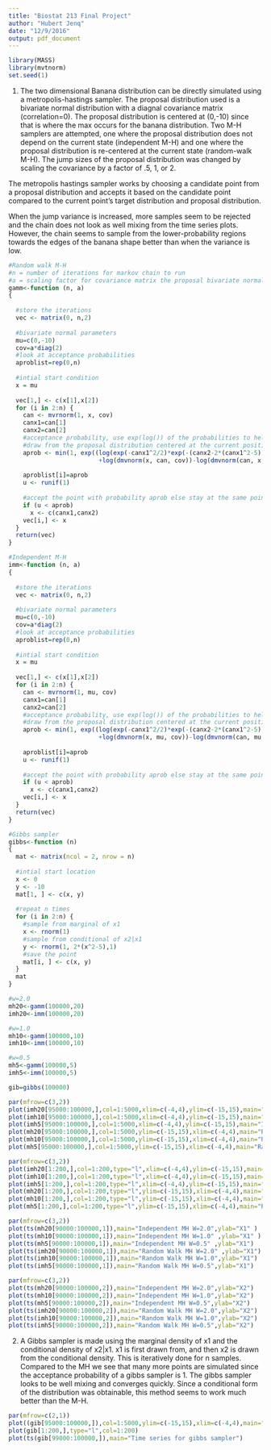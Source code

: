 ```yaml
---
title: "Biostat 213 Final Project"
author: "Hubert Jenq"
date: "12/9/2016"
output: pdf_document
---
```

```r
library(MASS)
library(mvtnorm)
set.seed(1)
```

1. 
The two dimensional Banana distribution can be directly simulated using a metropolis-hastings sampler. The proposal distribution used is a bivariate normal distribution with a diagnal covariance matrix (correlation=0). The proposal distribution is centered at (0,-10) since that is where the max occurs for the banana distribution. Two M-H samplers are attempted, one where the proposal distribution does not depend on the current state (independent M-H) and one where the proposal distribution is re-centered at the current state (random-walk M-H). The jump sizes of the proposal distribution was changed by scaling the covariance by a  factor of .5, 1, or 2.

The metropolis hastings sampler works by choosing a candidate point from a proposal distribution and accepts it based on the candidate point compared to the current point's target distribution and proposal distribution.

When the jump variance is increased, more samples seem to be rejected and the chain does not look as well mixing from the time series plots. However, the chain seems to sample from the lower-probability regions towards the edges of the banana shape better than when the variance is low.

```r
#Random walk M-H
#n = number of iterations for markov chain to run
#a = scaling factor for covariance matrix the proposal bivariate normal distribution
gamm<-function (n, a) 
{
  
  #store the iterations
  vec <- matrix(0, n,2)
  
  #bivariate normal parameters
  mu=c(0,-10)
  cov=a*diag(2)
  #look at acceptance probabilities
  aproblist=rep(0,n)
  
  #intial start condition
  x = mu
  
  vec[1,] <- c(x[1],x[2])
  for (i in 2:n) {
    can <- mvrnorm(1, x, cov)
    canx1=can[1]
    canx2=can[2]
    #acceptance probability, use exp(log()) of the probabilities to help with rounding errors.
    #draw from the proposal distribution centered at the current position x of the chain.
    aprob <- min(1, exp((log(exp(-canx1^2/2)*exp(-(canx2-2*(canx1^2-5))^2/2))-log(exp(-x[1]^2/2)*exp(-(x[2]-2*(x[1]^2-5))^2/2))
                         +log(dmvnorm(x, can, cov))-log(dmvnorm(can, x, cov)))))
    
    aproblist[i]=aprob
    u <- runif(1)
    
    #accept the point with probability aprob else stay at the same point
    if (u < aprob) 
      x <- c(canx1,canx2)
    vec[i,] <- x
  }
  return(vec)
}

#Independent M-H
imm<-function (n, a) 
{
  
  #store the iterations
  vec <- matrix(0, n,2)
  
  #bivariate normal parameters
  mu=c(0,-10)
  cov=a*diag(2)
  #look at acceptance probabilities
  aproblist=rep(0,n)
  
  #intial start condition
  x = mu
  
  vec[1,] <- c(x[1],x[2])
  for (i in 2:n) {
    can <- mvrnorm(1, mu, cov)
    canx1=can[1]
    canx2=can[2]
    #acceptance probability, use exp(log()) of the probabilities to help with rounding errors.
    #draw from the proposal distribution centered at the current position x of the chain.
    aprob <- min(1, exp((log(exp(-canx1^2/2)*exp(-(canx2-2*(canx1^2-5))^2/2))-log(exp(-x[1]^2/2)*exp(-(x[2]-2*(x[1]^2-5))^2/2))
                         +log(dmvnorm(x, mu, cov))-log(dmvnorm(can, mu, cov)))))
    
    aproblist[i]=aprob
    u <- runif(1)
    
    #accept the point with probability aprob else stay at the same point
    if (u < aprob) 
      x <- c(canx1,canx2)
    vec[i,] <- x
  }
  return(vec)
}

#Gibbs sampler
gibbs<-function (n) 
{
  mat <- matrix(ncol = 2, nrow = n)
  
  #intial start location
  x <- 0
  y <- -10
  mat[1, ] <- c(x, y)
  
  #repeat n times
  for (i in 2:n) {
    #sample from marginal of x1
    x <- rnorm(1)
    #sample from conditional of x2|x1
    y <- rnorm(1, 2*(x^2-5),1)
    #save the point
    mat[i, ] <- c(x, y)
  }
  mat
}

```


```r
#w=2.0
mh20<-gamm(100000,20)
imh20<-imm(100000,20)

#w=1.0
mh10<-gamm(100000,10)
imh10<-imm(100000,10)

#w=0.5
mh5<-gamm(100000,5)
imh5<-imm(100000,5)

gib=gibbs(100000)

par(mfrow=c(3,2))
plot(imh20[95000:100000,],col=1:5000,xlim=c(-4,4),ylim=c(-15,15),main="Independent MH W=2.0")
plot(imh10[95000:100000,],col=1:5000,xlim=c(-4,4),ylim=c(-15,15),main="Independent MH W=1.0")
plot(imh5[95000:100000,],col=1:5000,xlim=c(-4,4),ylim=c(-15,15),main="Independent MH W=0.5")
plot(mh20[95000:100000,],col=1:5000,ylim=c(-15,15),xlim=c(-4,4),main="Random Walk MH W=2.0")
plot(mh10[95000:100000,],col=1:5000,ylim=c(-15,15),xlim=c(-4,4),main="Random Walk MH W=1.0")
plot(mh5[95000:100000,],col=1:5000,ylim=c(-15,15),xlim=c(-4,4),main="Random Walk MH W=0.5")

par(mfrow=c(3,2))
plot(imh20[1:200,],col=1:200,type="l",xlim=c(-4,4),ylim=c(-15,15),main="Independent MH W=2.0")
plot(imh10[1:200,],col=1:200,type="l",xlim=c(-4,4),ylim=c(-15,15),main="Independent MH W=1.0")
plot(imh5[1:200,],col=1:200,type="l",xlim=c(-4,4),ylim=c(-15,15),main="Independent MH W=0.5")
plot(mh20[1:200,],col=1:200,type="l",ylim=c(-15,15),xlim=c(-4,4),main="Random Walk MH W=2.0")
plot(mh10[1:200,],col=1:200,type="l",ylim=c(-15,15),xlim=c(-4,4),main="Random Walk MH W=1.0")
plot(mh5[1:200,],col=1:200,type="l",ylim=c(-15,15),xlim=c(-4,4),main="Random Walk MH W=0.5")

par(mfrow=c(3,2))
plot(ts(mh20[90000:100000,1]),main="Independent MH W=2.0",ylab="X1" )
plot(ts(mh10[90000:100000,1]),main="Independent MH W=1.0" ,ylab="X1" )
plot(ts(mh5[90000:100000,1]),main="Independent MH W=0.5" ,ylab="X1")
plot(ts(imh20[90000:100000,1]),main="Random Walk MH W=2.0" ,ylab="X1")
plot(ts(imh10[90000:100000,1]),main="Random Walk MH W=1.0",ylab="X1")
plot(ts(imh5[90000:100000,1]),main="Random Walk MH W=0.5",ylab="X1")

par(mfrow=c(3,2))
plot(ts(mh20[90000:100000,2]),main="Independent MH W=2.0",ylab="X2")
plot(ts(mh10[90000:100000,2]),main="Independent MH W=1.0",ylab="X2")
plot(ts(mh5[90000:100000,2]),main="Independent MH W=0.5",ylab="X2")
plot(ts(imh20[90000:100000,2]),main="Random Walk MH W=2.0",ylab="X2")
plot(ts(imh10[90000:100000,2]),main="Random Walk MH W=1.0",ylab="X2")
plot(ts(imh5[90000:100000,2]),main="Random Walk MH W=0.5",ylab="X2")

```
\newpage

2. A Gibbs sampler is made using the marginal density of x1 and the conditional density of x2|x1. x1 is first drawn from, and then x2 is drawn from the conditional density. This is iteratively done for n samples. Compared to the MH we see that many more points are simulated since the acceptance probability of a gibbs sampler is 1. The gibbs sampler looks to be well mixing and converges quickly. Since a conditional form of the distribution was obtainable, this method seems to work much better than the M-H.

```r
par(mfrow=c(2,1))
plot((gib[95000:100000,]),col=1:5000,ylim=c(-15,15),xlim=c(-4,4),main="Gibbs Sampler")
plot(gib[1:200,],type="l",col=1:200)
plot(ts(gib[99000:100000,]),main="Time series for gibbs sampler")
```

